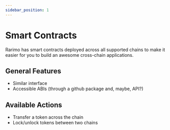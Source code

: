 ```yaml
---
sidebar_position: 1
---
```


# Smart Contracts

Rarimo has smart contracts deployed across all supported chains to make it easier for you to build an awesome cross-chain applications.

## General Features

- Similar interface
- Accessible ABIs (through a github package and, maybe, API?)

## Available Actions
- Transfer a token across the chain
- Lock/unlock tokens between two chains